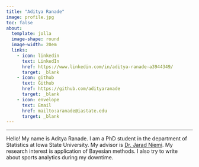 ```yaml
---
title: "Aditya Ranade"
image: profile.jpg
toc: false
about:
  template: jolla
  image-shape: round
  image-width: 20em
  links:
    - icon: linkedin
      text: LinkedIn
      href: https://www.linkedin.com/in/aditya-ranade-a3944349/
      target: _blank
    - icon: github
      text: Github
      href: https://github.com/adityaranade
      target: _blank
    - icon: envelope
      text: Email
      href: mailto:aranade@iastate.edu
      target: _blank
---
```


------------------------------------------------------------------------

Hello! My name is Aditya Ranade. I am a PhD student in the department of Statistics at Iowa State University. My advisor is [Dr. Jarad Niemi](https://www.stat.iastate.edu/people/jarad-niemi){target="_blank"}. My research interest is application of Bayesian methods. I also try to write about sports analytics during my downtime.
